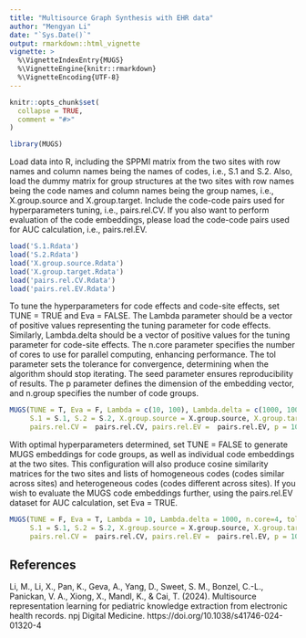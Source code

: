 ```yaml
---
title: "Multisource Graph Synthesis with EHR data"
author: "Mengyan Li"
date: "`Sys.Date()`"
output: rmarkdown::html_vignette
vignette: >
  %\VignetteIndexEntry{MUGS}
  %\VignetteEngine{knitr::rmarkdown}
  %\VignetteEncoding{UTF-8}
---
```


```r
knitr::opts_chunk$set(
  collapse = TRUE,
  comment = "#>"
)
```

```r
library(MUGS)
```

Load data into R, including the SPPMI matrix from the two sites with row names and column names being the names of codes, i.e., S.1 and S.2. Also, load the dummy matrix for group structures at the two sites with row names being the code names and column names being the group names, i.e., X.group.source and X.group.target. Include the code-code pairs used for hyperparameters tuning, i.e., pairs.rel.CV. If you also want to perform evaluation of the code embeddings, please load the code-code pairs used for AUC calculation, i.e., pairs.rel.EV.

```r
load('S.1.Rdata')
load('S.2.Rdata')
load('X.group.source.Rdata')
load('X.group.target.Rdata')
load('pairs.rel.CV.Rdata')
load('pairs.rel.EV.Rdata')
```


To tune the hyperparameters for code effects and code-site effects, set TUNE = TRUE and Eva = FALSE. The Lambda parameter should be a vector of positive values representing the tuning parameter for code effects. Similarly, Lambda.delta should be a vector of positive values for the tuning parameter for code-site effects. The n.core parameter specifies the number of cores to use for parallel computing, enhancing performance. The tol parameter sets the tolerance for convergence, determining when the algorithm should stop iterating. The seed parameter ensures reproducibility of results. The p parameter defines the dimension of the embedding vector, and n.group specifies the number of code groups.

```r
MUGS(TUNE = T, Eva = F, Lambda = c(10, 100), Lambda.delta = c(1000, 10000), n.core=4, tol=1, seed=1, 
     S.1 = S.1, S.2 = S.2, X.group.source = X.group.source, X.group.target=X.group.target, 
     pairs.rel.CV =  pairs.rel.CV, pairs.rel.EV =  pairs.rel.EV, p = 10, n.group = 400)
```

With optimal hyperparameters determined, set TUNE = FALSE to generate MUGS embeddings for code groups, as well as individual code embeddings at the two sites. This configuration will also produce cosine similarity matrices for the two sites and lists of homogeneous codes (codes similar across sites) and heterogeneous codes (codes different across sites). If you wish to evaluate the MUGS code embeddings further, using the pairs.rel.EV dataset for AUC calculation, set Eva = TRUE.

```r
MUGS(TUNE = F, Eva = T, Lambda = 10, Lambda.delta = 1000, n.core=4, tol=1, seed=1, 
     S.1 = S.1, S.2 = S.2, X.group.source = X.group.source, X.group.target=X.group.target, 
     pairs.rel.CV =  pairs.rel.CV, pairs.rel.EV =  pairs.rel.EV, p = 10, n.group = 400)
```

## References

Li, M., Li, X., Pan, K., Geva, A., Yang, D., Sweet, S. M., Bonzel, C.-L., Panickan, V. A., Xiong, X., Mandl, K., & Cai, T. (2024). Multisource representation learning for pediatric knowledge extraction from electronic health records. npj Digital Medicine. https://doi.org/10.1038/s41746-024-01320-4


